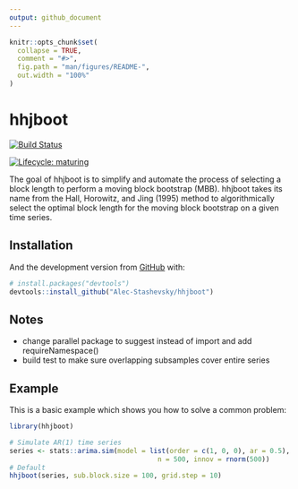 ```yaml
---
output: github_document
---
```


<!-- README.md is generated from README.Rmd. Please edit that file -->

```r
knitr::opts_chunk$set(
  collapse = TRUE,
  comment = "#>",
  fig.path = "man/figures/README-",
  out.width = "100%"
)
```

# hhjboot

<!-- badges: start -->
[![Build Status](https://travis-ci.org/Alec-Stashevsky/hhjboot.svg?branch=main)](https://travis-ci.org/Alec-Stashevsky/hhjboot)

[![Lifecycle: maturing](https://img.shields.io/badge/lifecycle-maturing-blue.svg)](https://www.tidyverse.org/lifecycle/#maturing)
<!-- badges: end -->

The goal of hhjboot is to simplify and automate the process of selecting a block length to perform a moving block bootstrap (MBB). hhjboot takes its name from the Hall, Horowitz, and Jing (1995) method to algorithmically select the optimal block length for the moving block bootstrap on a given time series.

## Installation

<!-- You can install the released version of hhjboot from [CRAN](https://CRAN.R-project.org) with: -->

<!-- ``` r -->
<!-- install.packages("hhjboot") -->
<!-- ``` -->

And the development version from [GitHub](https://github.com/) with:

``` r
# install.packages("devtools")
devtools::install_github("Alec-Stashevsky/hhjboot")
```

## Notes
- change parallel package to suggest instead of import and add requireNamespace()
- build test to make sure overlapping subsamples cover entire series

## Example

This is a basic example which shows you how to solve a common problem:

```r
library(hhjboot)

# Simulate AR(1) time series
series <- stats::arima.sim(model = list(order = c(1, 0, 0), ar = 0.5),
                                     n = 500, innov = rnorm(500))
# Default
hhjboot(series, sub.block.size = 100, grid.step = 10)
```
